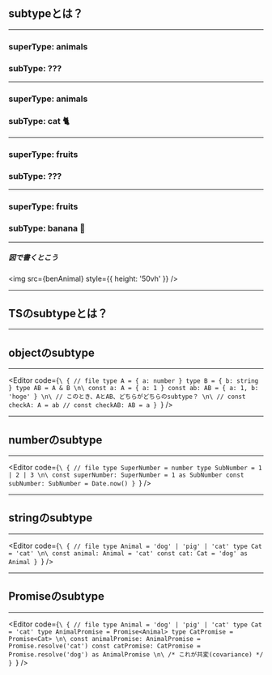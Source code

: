 <!-- sectionTitle: subtypeとは？ -->



## subtypeとは？

---

<h3>superType: animals</h3>
<h3>subType: ???</h3>

---

<h3 class='no-animation'>superType: animals</h3>
<h3>subType: cat 🐈</h3>

---

<h3>superType: fruits</h3>
<h3>subType: ???</h3>

---

<h3 class='no-animation'>superType: fruits</h3>
<h3>subType: banana 🍌</h3>

---

##### 図で書くとこう

<img src={benAnimal} style={{ height: '50vh' }} />

---

## TSのsubtypeとは？

---

## objectのsubtype

---

<Editor code={`\
{ // file
  type A = { a: number }
  type B = { b: string }
  type AB = A & B
\n\
  const a: A = { a: 1 }
  const ab: AB = { a: 1, b: 'hoge' }
\n\
  // このとき、AとAB、どちらがどちらのsubtype？
\n\
  // const checkA: A = ab
  // const checkAB: AB = a
}
`} />

---

## numberのsubtype

---

<Editor code={`\
{ // file
  type SuperNumber = number
  type SubNumber = 1 | 2 | 3
\n\
  const superNumber: SuperNumber = 1 as SubNumber
  const subNumber: SubNumber = Date.now()
}
`} />

---

## stringのsubtype

---

<Editor code={`\
{ // file
  type Animal = 'dog' | 'pig' | 'cat'
  type Cat = 'cat'
\n\
  const animal: Animal = 'cat'
  const cat: Cat = 'dog' as Animal
}
`} />

---

## Promiseのsubtype

---

<Editor code={`\
{ // file
  type Animal = 'dog' | 'pig' | 'cat'
  type Cat = 'cat'
  type AnimalPromise = Promise<Animal>
  type CatPromise = Promise<Cat>
\n\
  const animalPromise: AnimalPromise = Promise.resolve('cat')
  const catPromise: CatPromise = Promise.resolve('dog') as AnimalPromise
\n\
  /* これが共変(covariance) */
}
`} />

